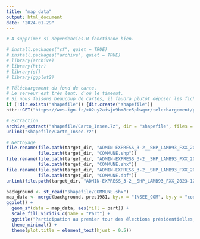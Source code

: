 ```yaml
---
title: "map_data"
output: html_document
date: "2024-01-29"
---
```


```r
# A supprimer si dependencies.R fonctionne bien.

# install.packages("sf", quiet = TRUE)
# install.packages("archive", quiet = TRUE)
# library(archive)
# library(httr)
# library(sf)
# library(ggplot2)
```

```r
# Téléchargement du fond de carte.
# Le serveur est très lent, d'où le timeout.
# Si nous faisons beaucoup de cartes, il faudra plutôt déposer les fichiers sur le bucket.
if (!dir.exists("shapefile")) {dir.create("shapefile")}
httr::GET("https://wxs.ign.fr/x02uy2aiwjo9bm8ce5plwqmr/telechargement/prepackage/ADMINEXPRESS_SHP_TERRITOIRES_PACK_2023-12-19$ADMIN-EXPRESS_3-2__SHP_LAMB93_FXX_2023-12-19/file/ADMIN-EXPRESS_3-2__SHP_LAMB93_FXX_2023-12-19.7z", timeout(1800), progress(), write_disk("shapefile/Carto_Insee.7z", overwrite = TRUE))

# Extraction
archive_extract("shapefile/Carto_Insee.7z", dir = "shapefile", files = c("ADMIN-EXPRESS_3-2__SHP_LAMB93_FXX_2023-12-19/ADMIN-EXPRESS/1_DONNEES_LIVRAISON_2023-12-00156/ADE_3-2_SHP_LAMB93_FXX-ED2023-12-19/COMMUNE.shp", "ADMIN-EXPRESS_3-2__SHP_LAMB93_FXX_2023-12-19/ADMIN-EXPRESS/1_DONNEES_LIVRAISON_2023-12-00156/ADE_3-2_SHP_LAMB93_FXX-ED2023-12-19/COMMUNE.shx"), "ADMIN-EXPRESS_3-2__SHP_LAMB93_FXX_2023-12-19/ADMIN-EXPRESS/1_DONNEES_LIVRAISON_2023-12-00156/ADE_3-2_SHP_LAMB93_FXX-ED2023-12-19/COMMUNE.dbf"))
unlink("shapefile/Carto_Insee.7z")

# Nettoyage
file.rename(file.path(target_dir, "ADMIN-EXPRESS_3-2__SHP_LAMB93_FXX_2023-12-19", "ADMIN-EXPRESS", "1_DONNEES_LIVRAISON_2023-12-00156", "ADE_3-2_SHP_LAMB93_FXX-ED2023-12-19", "COMMUNE.shp"), 
            file.path(target_dir, "COMMUNE.shp"))
file.rename(file.path(target_dir, "ADMIN-EXPRESS_3-2__SHP_LAMB93_FXX_2023-12-19", "ADMIN-EXPRESS", "1_DONNEES_LIVRAISON_2023-12-00156", "ADE_3-2_SHP_LAMB93_FXX-ED2023-12-19", "COMMUNE.shx"), 
            file.path(target_dir, "COMMUNE.shx"))
file.rename(file.path(target_dir, "ADMIN-EXPRESS_3-2__SHP_LAMB93_FXX_2023-12-19", "ADMIN-EXPRESS", "1_DONNEES_LIVRAISON_2023-12-00156", "ADE_3-2_SHP_LAMB93_FXX-ED2023-12-19", "COMMUNE.dbf"), 
            file.path(target_dir, "COMMUNE.dbf"))
unlink(file.path(target_dir, "ADMIN-EXPRESS_3-2__SHP_LAMB93_FXX_2023-12-19"), recursive = TRUE)
```

```r
background <- st_read("shapefile/COMMUNE.shx")
map_data <- merge(background, pres1981, by.x = "INSEE_COM", by.y = "codecommune", all.x = TRUE)
ggplot() +
  geom_sf(data = map_data, aes(fill = part)) +
  scale_fill_viridis_c(name = "Part") +
  ggtitle("Participation au premier tour des élections présidentielles, 1981") +
  theme_minimal() +
  theme(plot.title = element_text(hjust = 0.5))
```
